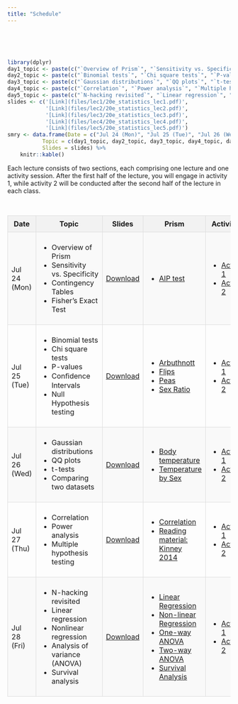 ```yaml
---
title: "Schedule"
---
```


<br><br><br>

```r
library(dplyr)
day1_topic <- paste(c("`Overview of Prism`", "`Sensitivity vs. Specificity`", "`Contingency Tables`", "`Fisher's Exact Test`"), collapse = "<br/>")
day2_topic <- paste(c("`Binomial tests`", "`Chi square tests`", "`P-values`", "`Conﬁdence Intervals`", "`Null Hypothesis testing`"), collapse = "<br/>")
day3_topic <- paste(c("`Gaussian distributions`", "`QQ plots`", "`t-tests`", "`Comparing two datasets`"), collapse = "<br/>")
day4_topic <- paste(c("`Correlation`", "`Power analysis`", "`Multiple hypothesis testing`"), collapse = "<br/>")
day5_topic <- paste(c("`N-hacking revisited`", "`Linear regression`", "`Nonlinear regression`", "`Analysis of variance (ANOVA)`", "`Survival analysis`"), collapse = "<br/>")
slides <- c('[Link](files/lec1/20e_statistics_lec1.pdf)',
            '[Link](files/lec2/20e_statistics_lec2.pdf)',
            '[Link](files/lec3/20e_statistics_lec3.pdf)',
            '[Link](files/lec4/20e_statistics_lec4.pdf)',
            '[Link](files/lec5/20e_statistics_lec5.pdf)')
smry <- data.frame(Date = c("Jul 24 (Mon)", "Jul 25 (Tue)", "Jul 26 (Wed)", "Jul 27 (Thu)", "Jul 28 (Fri)"),
           Topic = c(day1_topic, day2_topic, day3_topic, day4_topic, day5_topic),
           Slides = slides) %>%
    knitr::kable()
```

Each lecture consists of two sections, each comprising one lecture and one activity session. After the first half of the lecture, you will engage in activity 1, while activity 2 will be conducted after the second half of the lecture in each class.

<br>

<style>
  table {
    border-collapse: collapse;
    width: 100%;
  }

  th, td {
    border: 1px solid #ddd;
    padding: 8px;
  }

  th {
    background-color: #f2f2f2;
  }

  tr:nth-child(even) {
    background-color: #f9f9f9;
  }
</style>
<table>
  <tr>
    <th>Date</th>
    <th>Topic</th>
    <th>Slides</th>
    <th>Prism</th>
    <th>Activities</th>
  </tr>
  <tr>
    <td>Jul 24 (Mon)</td>
    <td>
      <ul>
        <li>Overview of Prism</li>
        <li>Sensitivity vs. Specificity</li>
        <li>Contingency Tables</li>
        <li>Fisher's Exact Test</li>
      </ul>
    </td>
    <td><a href="files/lec1/20e_statistics_lec1.pdf">Download</a></td>
    <td>
      <ul>
        <li><a href="files/lec1/lec1_aip_test.pzfx">AIP test</a></li>
      </ul>
    </td>
    <td>
      <ul>
        <li><a href="lec1_activity1.html">Activity 1</a></li>
        <li><a href="lec1_activity2.html">Activity 2</a></li>
      </ul>
    </td>
  </tr>
  <tr>
    <td>Jul 25 (Tue)</td>
    <td>
      <ul>
        <li>Binomial tests</li>
        <li>Chi square tests</li>
        <li>P-values</li>
        <li>Conﬁdence Intervals</li>
        <li>Null Hypothesis testing</li>
      </ul>
    </td>
    <td><a href="files/lec2/20e_statistics_lec2.pdf">Download</a></td>
    <td>
      <ul>
        <li><a href="files/lec2/arbuthnott.pzfx">Arbuthnott</a></li>
        <li><a href="files/lec2/flips.pzfx">Flips</a></li>
        <li><a href="files/lec2/peas.pzfx">Peas</a></li>
        <li><a href="files/lec2/sex_ratio.pzfx">Sex Ratio</a></li>
      </ul>
    </td>
    <td>
      <ul>
        <li><a href="lec2_activity1.html">Activity 1</a></li>
        <li><a href="lec2_activity2.html">Activity 2</a></li>
      </ul>
    </td>
  </tr>
  <tr>
    <td>Jul 26 (Wed)</td>
    <td>
      <ul>
        <li>Gaussian distributions</li>
        <li>QQ plots</li>
        <li>t-tests</li>
        <li>Comparing two datasets</li>
      </ul>
    </td>
    <td><a href="files/lec3/20e_statistics_lec3.pdf">Download</a></td>
    <td>
      <ul>
        <li><a href="files/lec3/bodytemp.pzfx">Body temperature</a></li>
        <li><a href="files/lec3/temp_by_sex.pzfx">Temperature by Sex</a></li>
      </ul>
    </td>
    <td>
      <ul>
        <li><a href="lec3_activity1.html">Activity 1</a></li>
        <li><a href="lec3_activity2.html">Activity 2</a></li>
      </ul>
    </td>
  </tr>
  <tr>
    <td>Jul 27 (Thu)</td>
    <td>
      <ul>
        <li>Correlation</li>
        <li>Power analysis</li>
        <li>Multiple hypothesis testing</li>
      </ul>
    </td>
    <td><a href="files/lec4/20e_statistics_lec4.pdf">Download</a></td>
    <td>
      <ul>
        <li><a href="files/lec4/correlation.pzfx">Correlation</a></li>
        <li><a href="files/lec4/Kinney2014.pdf">Reading material: Kinney 2014</a></li>
      </ul>
    </td>
    <td>
      <ul>
        <li><a href="lec4_activity1.html">Activity 1</a></li>
        <li><a href="lec4_activity2.html">Activity 2</a></li>
      </ul>
    </td>
  </tr>
  <tr>
    <td>Jul 28 (Fri)</td>
    <td>
      <ul>
        <li>N-hacking revisited</li>
        <li>Linear regression</li>
        <li>Nonlinear regression</li>
        <li>Analysis of variance (ANOVA)</li>
        <li>Survival analysis</li>
      </ul>
    </td>
    <td><a href="files/lec5/20e_statistics_lec5.pdf">Download</a></td>
    <td>
      <ul>
        <li><a href="files/lec5/linear_regression.pzfx">Linear Regression</a></li>
        <li><a href="files/lec5/nonlinear_regression.pzfx">Non-linear Regression</a></li>
        <li><a href="files/lec5/one-way_anova.pzfx">One-way ANOVA</a></li>
        <li><a href="files/lec5/two-way_anova.pzfx">Two-way ANOVA</a></li>
        <li><a href="files/lec5/survival.pzfx">Survival Analysis</a></li>
      </ul>
    </td>
    <td>
      <ul>
        <li><a href="lec5_activity1.html">Activity 1</a></li>
        <li><a href="lec5_activity2.html">Activity 2</a></li>
      </ul>
    </td>
  </tr>
</table>
<br><br><br>
